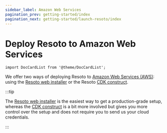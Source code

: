 ```yaml
---
sidebar_label: Amazon Web Services
pagination_prev: getting-started/index
pagination_next: getting-started/launch-resoto/index
---
```


# Deploy Resoto to Amazon Web Services

```mdx-code-block
import DocCardList from '@theme/DocCardList';
```

We offer two ways of deploying Resoto to [Amazon Web Services (AWS)](https://aws.amazon.com): using the [Resoto web installer](./web-installer/index.mdx) or the Resoto [CDK construct](./cdk.mdx).

:::tip

The [Resoto web installer](./web-installer/index.mdx) is the easiest way to get a production-grade setup, whereas the [CDK construct](./cdk.mdx) is a bit more involved but gives you more control over the setup and does not require you to send us your cloud credentials.

:::

<DocCardList />
